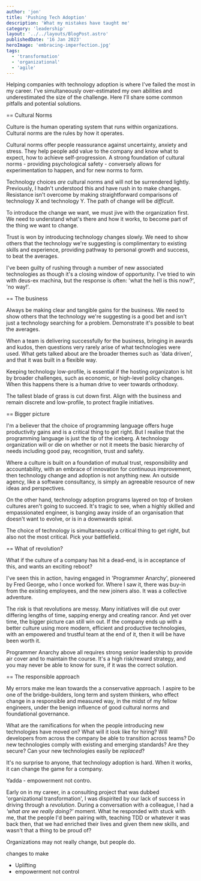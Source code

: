 ```yaml
---
author: 'jon'
title: 'Pushing Tech Adoption'
description: 'What my mistakes have taught me'
category: 'leadership'
layout: '../../layouts/BlogPost.astro'
publishedDate: '16 Jan 2023'
heroImage: 'embracing-imperfection.jpg'
tags:
  - 'transformation'
  - 'organizational'
  - 'agile'
---
```


Helping companies with technology adoption is where I've failed the most in my career. I've simultaneously over-estimated my own abilities and underestimated the size of the challenge. Here I'll share some common pitfalls and potential solutions.

== Cultural Norms

Culture is the human operating system that runs within organizations. Cultural norms are the rules by how it operates.

Cultural norms offer people reassurance against uncertainty, anxiety and stress. They help people add value to the company and know what to expect, how to achieve self-progression. A strong foundation of cultural norms - providing psychological safety - conversely allows for experimentation to happen, and for new norms to form.

Technology choices _are_ cultural norms and will not be surrendered lightly. Previously, I hadn't understood this and have rush in to make changes. Resistance isn't overcome by making straightforward comparisons of technology X and technology Y. The path of change will be _difficult_.

To introduce the change we want, we must jive with the organization first. We need to understand what's there and how it works, to become part of the thing we want to change.

Trust is won by introducing technology changes slowly. We need to show others that the technology we're suggesting is complimentary to existing skills and experience, providing pathway to personal growth and success, to beat the averages.

I've been guilty of rushing through a number of new associated technologies as though it's a closing window of opportunity. I've tried to win with deus-ex machina, but the response is often: 'what the hell is this now?', 'no way!'.

== The business

Always be making clear and tangible gains for the business. We need to show others that the technology we're suggesting is a good bet and isn't just a technology searching for a problem. Demonstrate it's possible to beat the averages.

When a team is delivering successfully for the business, bringing in awards and kudos, then questions very rarely arise of what technologies were used. What gets talked about are the broader themes such as 'data driven', and that it was built in a flexible way.

Keeping technology low-profile, is essential if the hosting organizaton is hit by broader challenges, such as economic, or high-level policy changes. When this happens there is a human drive to veer towards orthodoxy.

The tallest blade of grass is cut down first. Align with the business and remain discrete and low-profile, to protect fragile initiatives.

== Bigger picture

I'm a believer that the choice of programming language offers huge productivity gains and is a critical thing to get right. But I realise that the programming language is just the tip of the iceberg. A technology organization will or die on whether or not it meets the basic hierarchy of needs including good pay, recognition, trust and safety.

Where a culture is built on a foundation of mutual trust, responsibility and accountability, with an embrace of innovation for continuous improvement, then technology change and adoption is not anything new. An outside agency, like a software consultancy, is simply an agreeable resource of new ideas and perspectives.

On the other hand, technology adoption programs layered on top of broken cultures aren't going to succeed. It's tragic to see, when a highly skilled and empassionated engineer, is banging away inside of an organisation that doesn't want to evolve, or is in a downwards spiral.

The choice of technology is simultaneously a critical thing to get right, but also not the most critical. Pick your battlefield.

== What of revolution?

What if the culture of a company has hit a dead-end, is in acceptance of this, and wants an exciting reboot?

I've seen this in action, having engaged in 'Programmer Anarchy', pioneered by Fred George, who I once worked for. Where I saw it, there was buy-in from the existing employees, and the new joiners also. It was a collective adventure.

The risk is that revolutions are messy. Many initiatives will die out over differing lengths of time, sapping energy and creating rancor. And yet over time, the bigger picture can still win out. If the company ends up with a better culture using more modern, efficient and productive technologies, with an empowered and trustful team at the end of it, then it will be have been worth it.

Programmer Anarchy above all requires strong senior leadership to provide air cover and to maintain the course. It's a high risk/reward strategy, and you may never be able to know for sure, if it was the correct solution.

== The responsible approach

My errors make me lean towards the a conservative approach. I aspire to be one of the bridge-builders, long term and system thinkers, who effect change in a responsible and measured way, in the midst of my fellow engineers, under the benign influence of good cultural norms and foundational governance.

What are the ramifications for when the people introducing new technologies have moved on? What will it look like for hiring? Will developers from across the company be able to transition across teams? Do new technologies comply with existing and emerging standards? Are they secure? Can your new technologies easily be _replaced_?

It's no surprise to anyone, that technology adoption is hard. When it works, it can change the game for a company.

Yadda - empowerment not contro.



Early on in my career, in a consulting project that was dubbed 'organizational transformation', I was dispirited by our lack of success in driving through a _revolution_. During a conversation with a colleague, I had a _'what are we really doing?'_ moment. What he responded with stuck with me, that the people I'd been pairing with, teaching TDD or whatever it was back then, that we had enriched their lives and given them new skills, and wasn't that a thing to be proud of?

Organizations may not really change, but people do.


changes to make
- Uplifting
- empowerment not control
